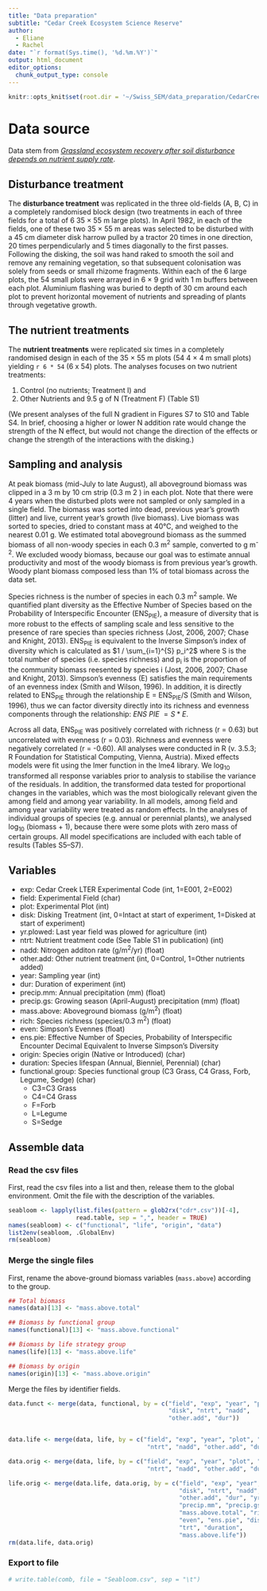 ```yaml
---
title: "Data preparation"
subtitle: "Cedar Creek Ecosystem Science Reserve"
author:
  - Eliane
  - Rachel
date: "`r format(Sys.time(), '%d.%m.%Y')`"
output: html_document
editor_options: 
  chunk_output_type: console
---
```



```r
knitr::opts_knit$set(root.dir = '~/Swiss_SEM/data_preparation/CedarCreek_Seabloom/seabloom-2020-ele-dryad-data/')
```


# Data source
Data stem from [*Grassland ecosystem recovery after soil disturbance depends on nutrient supply rate*](https://onlinelibrary.wiley.com/doi/abs/10.1111/ele.13591).


## Disturbance treatment
The **disturbance treatment** was replicated in the three old-fields (A, B, C) in a completely randomised block design (two treatments in each of three fields for a total of 6 35 × 55 m large plots).
In April 1982, in each of the fields, one of these two 35 × 55 m areas was selected to be disturbed with a 45 cm diameter disk harrow pulled by a tractor 20 times in one direction, 20 times perpendicularly and 5 times diagonally to the first passes. Following the disking, the soil was hand raked to smooth the soil and remove any remaining vegetation, so that subsequent colonisation was solely from seeds or small rhizome fragments.
Within each of the 6 large plots, the 54 small plots were arrayed in 6 × 9 grid with 1 m buffers between each plot. Aluminium flashing was buried to depth of 30 cm around each plot to prevent horizontal movement of nutrients and spreading of plants through vegetative growth.


## The nutrient treatments
The **nutrient treatments** were replicated six times in a completely randomised design in each of the 35 × 55 m plots (54 4 × 4 m small plots) yielding `r 6 * 54` (6 x 54) plots.
The analyses focuses on two nutrient treatments:

1) Control (no nutrients; Treatment I) and
2) Other Nutrients and 9.5 g of N (Treatment F) (Table S1)

(We present analyses of the full N gradient in Figures S7 to S10 and Table S4. In brief, choosing a higher or lower N addition rate would change the strength of the N effect, but would not change the direction of the effects or change the strength of the interactions with the disking.)


## Sampling and analysis
At peak biomass (mid-July to late August), all aboveground biomass was clipped in a 3 m by 10 cm strip (0.3 m 2 ) in each plot. Note that there were 4 years when the disturbed plots were not sampled or only sampled in a single field. The biomass was sorted into dead, previous year’s growth (litter) and live, current year’s growth (live biomass). Live biomass was sorted to species, dried to constant mass at 40°C, and weighed to the nearest 0.01 g.
We estimated total aboveground biomass as the summed biomass of all non-woody species in each 0.3 m^2^ sample, converted to g m^-2^. We excluded woody biomass, because our goal was to estimate annual productivity and most of the woody biomass is from previous year’s growth. Woody plant biomass composed less than 1% of total biomass across the data set.

Species richness is the number of species in each 0.3 m^2^ sample.
We quantified plant diversity as the Effective Number of Species based on the Probability of Interspecific Encounter (ENS~PIE~), a measure of diversity that is more robust to the effects of sampling scale and less sensitive to the presence of
rare species than species richness (Jost, 2006, 2007; Chase and Knight, 2013).
ENS~PIE~ is equivalent to the Inverse Simpson’s index of diversity which is calculated as $1 / \sum_{i=1}^{S} p_i^2$  where S is the total number of species (i.e. species richness) and p~i~ is the proportion of the community biomass reesented by species i (Jost, 2006, 2007; Chase and Knight, 2013).
Simpson’s evenness (E) satisfies the main requirements of an evenness index (Smith and Wilson, 1996). In addition, it is directly related to ENS~PIE~ through the relationship E = ENS~PIE~/S (Smith and Wilson, 1996), thus we can factor diversity directly into its richness and evenness components through the relationship: $ENS~PIE~ = S*E$.

Across all data, ENS~PIE~ was positively correlated with richness (r = 0.63) but uncorrelated with evenness (r = 0.03).
Richness and evenness were negatively correlated (r = -0.60).
All analyses were conducted in R (v. 3.5.3; R Foundation for Statistical Computing, Vienna, Austria). Mixed effects models were fit using the lmer function in the lme4 library.
We log~10~ transformed all response variables prior to analysis to stabilise the variance of the residuals. In addition, the transformed data tested for proportional changes in the variables, which was the most biologically relevant given the among field and among year variability. In all models, among field and among year variability were treated as random effects. In the analyses of individual groups of species (e.g. annual or perennial plants), we analysed log~10~ (biomass + 1), because there were some plots with zero mass of certain groups. All model specifications are included with each table of results (Tables S5--S7).


## Variables
- exp:	Cedar Creek LTER Experimental Code (int,	1=E001, 2=E002)
- field: Experimental Field (char)
- plot: Experimental Plot	(int)
- disk: Disking Treatment (int, 0=Intact at start of experiment, 1=Disked at start of experiment)
- yr.plowed: Last year field was plowed for agriculture	(int)
- ntrt: Nutrient treatment code (See Table S1 in publication)	(int)
- nadd: Nitrogen additon rate (g/m^2^/yr) (float)
- other.add: Other nutrient treatment (int, 0=Control, 1=Other nutrients added)
- year: Sampling year	(int)
- dur: Duration of experiment	(int)
- precip.mm: Annual precipitation (mm) (float)
- precip.gs: Growing season (April-August) precipitation (mm)	(float)
- mass.above: Aboveground biomass (g/m^2^) (float)
- rich: Species richness (species/0.3 m^2^) (float)	
- even: Simpson's Evennes	(float)
- ens.pie: Effective Number of Species, Probability of Interspecific Encounter	Decimal	Equivalent to Inverse Simpson's Diversity
- origin: Species origin (Native or Introduced)	(char)
- duration: Species lifespan (Annual, Bienniel, Perennial) (char)
- functional.group: Species functional group (C3 Grass, C4 Grass, Forb, Legume, Sedge) (char)
  + C3=C3 Grass
  + C4=C4 Grass
  + F=Forb
  + L=Legume
  + S=Sedge


## Assemble data
### Read the csv files
First, read the csv files into a list and then, release them to the global environment. Omit the file with the description of the variables.
```r
seabloom <- lapply(list.files(pattern = glob2rx("cdr*.csv"))[-4],
                   read.table, sep = ",", header = TRUE)
names(seabloom) <- c("functional", "life", "origin", "data")
list2env(seabloom, .GlobalEnv)
rm(seabloom)
```

### Merge the single files
First, rename the above-ground biomass variables (`mass.above`) according to the group.
```r
## Total biomass
names(data)[13] <- "mass.above.total"

## Biomass by functional group
names(functional)[13] <- "mass.above.functional"

## Biomass by life strategy group
names(life)[13] <- "mass.above.life"

## Biomass by origin
names(origin)[13] <- "mass.above.origin"
```



Merge the files by identifier fields.

```r
data.funct <- merge(data, functional, by = c("field", "exp", "year", "plot",
                                             "disk", "ntrt", "nadd",
                                             "other.add", "dur"))


data.life <- merge(data, life, by = c("field", "exp", "year", "plot", "disk",
                                       "ntrt", "nadd", "other.add", "dur"))

data.orig <- merge(data, life, by = c("field", "exp", "year", "plot", "disk",
                                       "ntrt", "nadd", "other.add", "dur"))

life.orig <- merge(data.life, data.orig, by = c("field", "exp", "year", "plot",
                                                "disk", "ntrt", "nadd",
                                                "other.add", "dur", "yr.plowed",
                                                "precip.mm", "precip.gs",
                                                "mass.above.total", "rich",
                                                "even", "ens.pie", "disk.trt",
                                                "trt", "duration",
                                                "mass.above.life"))
rm(data.life, data.orig)
```

### Export to file
```r
# write.table(comb, file = "Seabloom.csv", sep = "\t")
```

